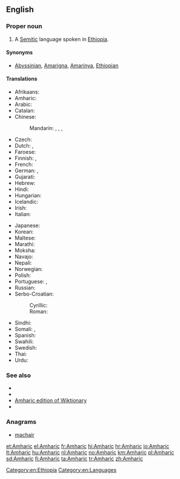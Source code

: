 ==English==
{{wikipedia}}

===Proper noun===
{{en-proper noun}}

# A [[Semitic]] language spoken in [[Ethiopia]].

====Synonyms====
* {{sense|language}} [[Abyssinian]], [[Amarigna]], [[Amarinya]], [[Ethiopian]]

====Translations====
{{trans-top|language}}
* Afrikaans: {{t|af|Amharies}}
* Amharic: {{t-|am|አማርኛ|tr=’amarəñña|sc=Ethi}}
* Arabic: {{t-|ar|أمهرية|f|tr='amharíyya|sc=Arab}}
* Catalan: {{t-|ca|amhàric|m}}
* Chinese:
*: Mandarin: {{t|cmn|阿姆哈拉語|sc=Hani}}, {{t|cmn|阿姆哈拉语|tr=Āmǔhālāyǔ|sc=Hani}}, {{t|cmn|阿比西尼亞官語|sc=Hani}}, {{t|cmn|阿比西尼亚官语|tr=Ābǐxīníyǎ guānyǔ|sc=Hani}}
* Czech: {{t-|cs|amharština|f}}
* Dutch: {{t+|nl|Amhaars|n}}, {{t+|nl|Amharisch|n}}
* Faroese: {{t-|fo|Amhariskt}}
* Finnish: {{t|fi|amhara}}, {{t|fi|amharan kieli}}
* French: {{t+|fr|amharique|m}}
* German: {{t+|de|Amarinya|n}}, {{t+|de|Amharisch|n}}
* Gujarati: {{t-|gu|આમ્હારિક|sc=Gujr}}
* Hebrew: {{t+|he|אַמְהָרִית|f|tr=ama'harit|sc=Hebr}}
* Hindi: {{t+|hi|अम्हरी|tr=amharee|sc=Deva}}
* Hungarian: {{t+|hu|amhara}}
* Icelandic: {{t+|is|amharíska}}
* Irish: {{t-|ga|Amáiris|f}}
* Italian: {{t+|it|amarico}}
{{trans-mid}}
* Japanese: {{t+|ja|アムハラ語|tr=amuhara-go|sc=Jpan}}
* Korean: {{t-|ko|암하라어|tr=amhara-eo|sc=Kore}}
* Maltese: {{t|mt|Amħariku}}
* Marathi: {{t|mr|आम्हारिक|sc=Deva}}
* Moksha: {{t|mdf|амкарань|tr=amkaranʹ|sc=Cyrl}}
* Navajo: {{tø|nv|Amhara Dineʼé bizaad}}
* Nepali: {{t|ne|अम्हारिक|sc=Deva}}
* Norwegian: {{t-|no|amharisk}}
* Polish: {{t+|pl|amharski|m}}
* Portuguese: {{t+|pt|amárico}}, {{t-|pt|amharico}}
* Russian: {{t+|ru|амхарский|m|tr=amxárskij}}
* Serbo-Croatian:
*: Cyrillic: {{t|sh|а̀мхарскӣ}}
*: Roman: {{t-|sh|àmharskī}}
* Sindhi: {{t|sd|اَمهارِي|tr=amhari|sc=sd-Arab}}
* Somali: {{t-|so|Amxaari}}, {{t-|so|Axmaari}}
* Spanish: {{t+|es|amárico}}
* Swahili: {{t-|sw|Kiamhara}}
* Swedish: {{t+|sv|amhariska}}
* Thai: {{t-|th|ภาษาอัมฮาริค|tr=paasăa amhaarík|sc=Thai}}
* Urdu: {{t-|ur|امہاري|tr=amhari|sc=ur-Arab}}
{{trans-bottom}}

===See also===
{{interwiktionary|code=am}}

* {{langcat}}
* {{pedialite|Amharic language}}
* [[:am:|Amharic edition of Wiktionary]]
* {{ISO 639|link=Ethnologue|1code=am|code=amh}}

===Anagrams===
* [[machair#English|machair]]

[[Category:en:Ethiopia]]
[[Category:en:Languages]]

[[et:Amharic]]
[[el:Amharic]]
[[fr:Amharic]]
[[hi:Amharic]]
[[hr:Amharic]]
[[io:Amharic]]
[[lt:Amharic]]
[[hu:Amharic]]
[[nl:Amharic]]
[[no:Amharic]]
[[km:Amharic]]
[[pl:Amharic]]
[[sd:Amharic]]
[[fi:Amharic]]
[[ta:Amharic]]
[[tr:Amharic]]
[[zh:Amharic]]
